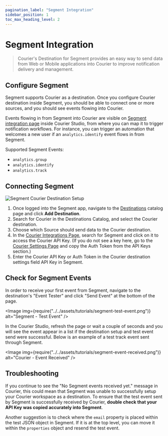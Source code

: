 ```yaml
---
pagination_label: "Segment Integration"
sidebar_position: 1
toc_max_heading_level: 2
---
```



# Segment Integration

> Courier's Destination for Segment provides an easy way to send data from Web or Mobile applications into Courier to improve notification delivery and management.

## Configure Segment

Segment supports Courier as a destination. Once you configure Courier destination inside Segment, you should be able to connect one or more sources, and you should see events flowing into Courier.

Events flowing in from Segment into Courier are visible on [Segment integration page](https://app.courier.com/channels/segment) inside Courier Studio, from where you can map it to trigger notification workflows. For instance, you can trigger an automation that welcomes a new user if an `analytics.identify` event flows in from Segment.

Supported Segment Events:

- `analytics.group`
- `analytics.identify`
- `analytics.track`

## Connecting Segment

<GifWrapper width={952} height={500} caption="Segment Courier Destination Setup">

![Segment Courier Destination Setup](../../assets/tutorials/segment-destination-setup.gif)

</GifWrapper>

1. Once logged into the Segment app, navigate to the [Destinations](https://segment.com/docs/connections/destinations) catalog page and click **Add Destination**.
2. Search for Courier in the Destinations Catalog, and select the Courier destination.
3. Choose which Source should send data to the Courier destination.
4. In the [Courier Integrations Page](https://app.courier.com/integrations), search for Segment and click on it to access the Courier API Key. (If you do not see a key here, go to the [Courier Settings Page](https://app.courier.com/settings) and copy the Auth Token from the API Keys section.)
5. Enter the Courier API Key or Auth Token in the Courier destination settings field API Key in Segment.

## Check for Segment Events

In order to receive your first event from Segment, navigate to the destination's "Event Tester" and click "Send Event" at the bottom of the page.

<Image
  img={require("../../assets/tutorials/segment-test-event.png")}
  alt="Segment - Test Event"
/>

In the Courier Studio, refresh the page or wait a couple of seconds and you will see the event appear in a list if the destination setup and test event send were successful. Below is an example of a test track event sent through Segment.

<Image
  img={require("../../assets/tutorials/segment-event-received.png")}
  alt="Courier - Event Received"
/>

## Troubleshooting

If you continue to see the "No Segment events received yet." message in Courier, this could mean that Segment was unable to successfully setup your Courier workspace as a destination. To ensure that the test event sent by Segment is successfully received by Courier, **double check that your API Key was copied accurately into Segment**.

Another suggestion is to check where the `email` property is placed within the test JSON object in Segment. If it is at the top level, you can move it within the `properties` object and resend the test event.
